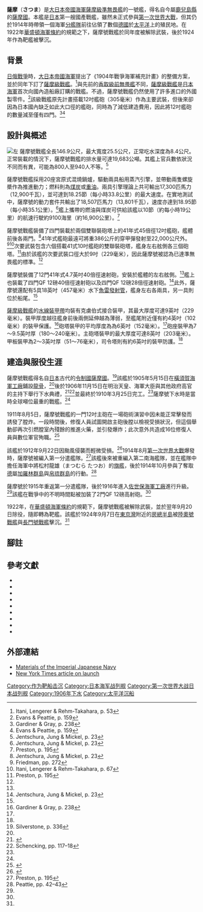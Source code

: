 {{軍艦模板
|Ship name= 薩摩 [[File:Naval_Ensign_of_Japan.svg|20px]]<br /><small>さつま</small>
|Ship image=[[File:Japanese_battleship_Satsuma_2.jpg|300px]]
|Ship caption=印有下錨中的薩摩號戰艦的明信片
|Operators={{navy|Empire of Japan|name=大日本帝國海軍|link=大日本帝國海軍}}
|Cost=
|Ship country={{flag|Empire of Japan}}
|Ship flag=
|Ship class=[[薩摩級戰艦|薩摩級戰艦]]
|Ship ordered=1904年
|Ship awarded=
|Ship builder=[[橫須賀海軍工廠|橫須賀海軍工廠]]
|Ship laid down=1905年5月15日
|Ship launched=1906年11月15日
|Ship christened=
|Ship commissioned=1910年3月25日
|Ship decommissioned=1922年
|Ship in service=
|Ship out of service=
|Ship reclassified=
|Ship refit=
|Ship fate=1924年9月7日於[[房總半島|房總半島]]被[[陸奧號戰艦|陸奧號戰艦]]與[[長門號戰艦|長門號戰艦]]作為靶艦擊沉
|Ship motto=
|Ship nickname=
|Ship honours=
|Ship notes=
|Header caption=
|Ship displacement={{convert|19372|LT|t}}
|Ship length={{convert|482|ft|m|1}}
|Ship beam={{convert|83|ft|6|in|m|1}}
|Ship draft={{convert|27|ft|6|in|m|1}}
|Ship power=理論：{{convert|17300|shp|kW|lk=in}}<br />實際：{{convert|18507|shp|kW|lk=in}}
|Ship propulsion=宮原式混燒鍋爐20座<br />2座2軸推進
|Ship speed=理論：{{convert|18.25|kn|lk=in}}<br />實際：{{convert|18.95|kn|lk=in}}
|Ship range=以{{convert|10|kn}}速度航行时为{{convert|9100|nmi|lk=in|-1}}
|Ship complement=800人～940人
|Ship armament=* 2 x 雙聯裝41年式45倍徑12吋艦砲
* 6 x 雙聯裝41年式10吋艦砲
* 12 x 41年式40倍徑4.7吋艦砲
* 4 x QF 12磅28倍徑速射砲
* 4 x QF 12磅40倍徑速射砲
* 5 x 18英吋（457毫米）魚雷發射管
|Ship armor=*[[水線裝甲帶|水線裝甲帶]]: {{convert|4|-|9|in|mm|0|abbr=on}}
*[[甲板|甲板]]: {{convert|2|-|3|in|mm|0|abbr=on}}
*[[砲塔|砲塔]]: {{convert|7|-|9.5|in|mm|0|abbr=on}}
*[[司令塔|司令塔]]: {{convert|6|in|mm|0|abbr=on}}
*[[砲座|砲座]]: {{convert|6|in|mm|0|abbr=on}}
}}
'''薩摩'''（'''さつま'''）是[[大日本帝國海軍|大日本帝國海軍]][[薩摩型戰艦|薩摩級]][[準無畏艦|準無畏艦]]的一號艦，得名自今屬[[鹿兒島縣|鹿兒島縣]]的[[薩摩國|薩摩國]]。本艦是[[日本|日本]]第一艘國產戰艦，雖然未正式參與[[第一次世界大戰|第一次世界大戰]]，但其仍於1914年時帶領一個海軍[[分舰队|分艦隊]]前往佔領了數個[[德意志帝國|德國]]於[[太平洋|太平洋]]上的殖民地。在1922年[[华盛顿海军条约|華盛頓海軍條約]]的規範之下，薩摩號戰艦於同年度被解除武裝，後於1924年作為靶艦被擊沉。

== 背景 ==
[[日俄戰爭|日俄戰爭]]時，[[大日本帝國海軍|大日本帝國海軍]]提出了《1904年戰爭海軍補充計畫》的整備方案，並於同年下訂了[[薩摩級戰艦|薩摩級戰艦]]。<ref>Itani, Lengerer & Rehm-Takahara, p. 53</ref>與先前的[[香取級戰艦|香取級]][[前無畏艦|前無畏艦]]不同，[[薩摩級戰艦|薩摩級戰艦]]是[[大日本帝國海軍|日本海軍]]首次向國內造船廠訂購的戰艦。不過，薩摩號戰艦仍然使用了許多進口的外國製零件。<ref name="e9">Evans & Peattie, p. 159</ref>該級戰艦原先計畫搭載12吋艦砲（305毫米）作為主要武裝，但後來卻因為日本國內缺乏如此大口徑的艦砲，同時為了減低建造費用，因此將12吋艦砲的數量減至僅有四門。<ref name="g8">Gardiner & Gray, p. 238</ref><ref name="e9">Evans & Peattie, p. 159</ref>

== 設計與概述 ==
[[File:SatsumaDrawing.jpg|左]]
薩摩號戰艦全長146.9公尺，最大寬度25.5公尺，正常吃水深度為8.4公尺。正常裝載的情況下，薩摩號戰艦的排水量可達19,683公噸。其艦上官兵數依狀況不同而有異，可能為800人至940人不等。<ref name="j7">Jentschura, Jung & Mickel, p. 23</ref>

薩摩號戰艦採用20座宮原式混燒鍋爐，驅動兩具船用蒸汽引擎，並帶動兩隻螺旋槳作為推進動力；燃料則為[[煤炭|煤炭]]或[[重油|重油]]。兩具引擎理論上共可輸出17,300匹馬力（12,900千瓦），並可達到18.25節（每小時33.8公里）的最大速度。在實地測試中，薩摩號的動力套件共輸出了18,507匹馬力（13,801千瓦），速度亦達到18.95節（每小時35.1公里）。<ref name="j7">Jentschura, Jung & Mickel, p. 23</ref><span>艦上攜帶的燃油與煤炭可供給該艦以10節（約每小時19公里）的航速行駛約9100海里（約16,900公里）。</span><ref name="p5">Preston, p. 195</ref>

薩摩號戰艦裝備了四門裝載於兩個雙聯裝砲塔上的41年式45倍徑12吋艦砲，艦體前後各兩門。<ref name="j7">Jentschura, Jung & Mickel, p. 23</ref>41年式艦砲最遠可將重386公斤的穿甲彈發射至22,000公尺外。<ref>Friedman, pp. 272</ref><ref>Itani, Lengerer & Rehm-Takahara, p. 67</ref>次要武裝包含六個搭載41式10吋艦砲的雙聯裝砲塔，艦身左右舷側各三個砲塔。<ref name="p5">Preston, p. 195</ref>由於該艦的次要武裝口徑大於9吋（229毫米），因此薩摩號被認為已達準無畏艦的標準。<ref name="j7"/>

薩摩號裝備了12門41年式4.7英吋40倍徑速射砲，安裝於艦體的左右舷側。<ref name="p5"/>艦上也裝載了四門QF 12磅40倍徑速射砲以及四門QF 12磅28倍徑速射砲。<ref name="j7">Jentschura, Jung & Mickel, p. 23</ref>此外，薩摩號還配有5具18英吋（457毫米）水下[[鱼雷管|魚雷發射管]]，艦身左右各兩具，另一具則位於船尾。<ref name="p5"/>

[[薩摩級戰艦|薩摩級戰艦]]的[[水线装甲带|水線裝甲帶]]均裝有克虜伯式接合裝甲，其最大厚度可達9英吋（229毫米）。裝甲厚度越往艦身前後兩側延伸越為薄弱，至艦尾附近僅有約4英吋（102毫米）的裝甲保護。<ref name="g8">Gardiner & Gray, p. 238</ref>砲塔裝甲的平均厚度為為6英吋（152毫米）。<ref name="j7"/>砲座裝甲為7～9.5英吋厚（180～240毫米）。主砲塔裝甲的最大厚度可達8英吋（203毫米）。甲板裝甲為2～3英吋厚（51～76毫米），司令塔則有約6英吋的裝甲防護。<ref name="g8"/>

== 建造與服役生涯 ==
薩摩號戰艦得名自[[日本|日本]]古代的[[令制國|令制國]][[薩摩國|薩摩國]]。<ref>Silverstone, p. 336</ref>該艦於1905年5月15日在[[橫須賀海軍工廠|橫須賀海軍工廠]]鋪設[[龍骨|龍骨]]，<ref name="g8"/>後於1906年11月15日在明治天皇、海軍大臣與其他政府高官的主持下舉行下水典禮，<ref name="nyt">{{Cite news|url=http://query.nytimes.com/mem/archive-free/pdf?_r=1&res=9D05E1D91631E733A25755C1A9679D946797D6CF&oref=slogin|title=Mikado Attends Launching|date=16 November 1905|work=New York Times|publisher=New York Times Co.|accessdate=11 June 2013|archive-date=2016-03-04|archive-url=https://web.archive.org/web/20160304050537/http://query.nytimes.com/mem/archive-free/pdf?_r=1&res=9D05E1D91631E733A25755C1A9679D946797D6CF&oref=slogin|dead-url=no}}</ref><ref>Schencking, pp. 117–18</ref>並最終於1910年3月25日完工。<ref name="j7"/>薩摩號下水時是當時全球噸位最重的戰艦。<ref name="nyt"/>

1911年8月5日，薩摩號戰艦的一門12吋主砲在一場砲術演習中因未能正常擊發而誘發了膛炸。一段時間後，修復人員試圖開啟主砲後膛以檢視受損狀況，但這個舉動卻再次引燃膛室內殘餘的推進火藥，並引發爆炸；此次意外共造成16位修復人員與數位軍官殉職。<ref>{{Cite news|url=http://trove.nla.gov.au/ndp/del/article/105327501?searchTerm=battleship%20satsuma&searchLimits=l-decade=191|title=Gun Accident|date=7 August 1911|work=Daily Herald (Adelaide, South Australia)|accessdate=13 July 2013|page=5|archive-date=2014-01-01|archive-url=https://web.archive.org/web/20140101040617/http://trove.nla.gov.au/ndp/del/article/105327501?searchTerm=battleship%20satsuma&searchLimits=l-decade=191|dead-url=no}}</ref>

該艦於1912年9月22日因颱風侵襲而輕微受損。<ref>{{Cite news|url=http://chroniclingamerica.loc.gov/lccn/sn86063760/1912-10-02/ed-1/seq-1/#date1=1910&index=0&rows=20&words=battleship+Satsuma&searchType=basic&sequence=0&state=&date2=1919&proxtext=battleship%2Bsatsuma&y=17&x=11&dateFilterType=yearRange&page=1|title=Many Lives Are Lost: Great Damage Wrought in Japan by Terrific Storm|date=2 October 1912|work=The Manning Times|accessdate=13 July 2013|archive-date=2019-03-06|archive-url=https://web.archive.org/web/20190306111456/https://chroniclingamerica.loc.gov/lccn/sn86063760/1912-10-02/ed-1/seq-1/#date1=1910&index=0&rows=20&words=battleship+Satsuma&searchType=basic&sequence=0&state=&date2=1919&proxtext=battleship%2Bsatsuma&y=17&x=11&dateFilterType=yearRange&page=1|dead-url=no}}</ref><span>1914年8月[[第一次世界大戰|第一次世界大戰]]爆發時，薩摩號被編入第一分遣艦隊。</span><ref name="p5">Preston, p. 195</ref>該艦後來被重編入第二南海艦隊，並在艦隊中擔任海軍中將松村龍雄（まつむら たつお）的[[旗艦|旗艦]]，後於1914年10月參與了奪取[[德意志帝國|德]]屬[[加罗林群岛|加羅林群島]]與[[帛琉|帛琉群島]]的行動。<ref>Peattie, pp. 42–43</ref>

薩摩號於1915年重返第一分遣艦隊，後於1916年進入[[佐世保海军工厂|佐世保海軍工廠]]進行升級。<ref name="p5"/>該艦在戰爭中的不明時間點被加裝了2門QF 12磅高射砲。<ref name="g8"/>

1922年，在[[华盛顿海军条约|華盛頓海軍條約]]的規範下，薩摩號戰艦被解除武裝，並於翌年9月20日除役，隨即轉為靶艦。該艦於1924年9月7日在[[東京灣|東京灣]]附近的[[房總半島|房總半島]]被[[陸奧號戰艦|陸奧號戰艦]]與[[長門號戰艦|長門號戰艦]]擊沉。<ref name="j7"/>

== 腳註 ==
{{Reflist|2}}

== 參考文獻 ==
* {{Cite book|title=Kaigun: Strategy, Tactics, and Technology in the Imperial Japanese Navy, 1887–1941|last=Evans|first=David|last2=Peattie|first2=Mark R.|publisher=Naval Institute Press|year=1997|isbn=0-87021-192-7|location=Annapolis, Maryland|lastauthoramp=y}}
* {{Cite book|title=Naval Weapons of World War One|last=Friedman|first=Norman|publisher=Seaforth|year=2011|isbn=978-1-84832-100-7|location=Barnsley, South Yorkshire, UK}}
* {{Cite book|title=Conway's All the World's Fighting Ships: 1906–1921|publisher=Naval Institute Press|year=1984|isbn=0-87021-907-3|editor2-last=Gray|editor2-first=Randal|location=Annapolis, Maryland|lastauthoramp=y|editor1-last=Gardiner|editor1-first=Robert}}
* {{Cite book|title=Warship 1992|last2=Lengerer|first2=Hans|last3=Rehm-Takahara|first3=Tomoko|publisher=Conway Maritime Press|year=1992|isbn=0-85177-603-5|location=London|chapter=Japan's Proto-Battlecruisers: The Tsukuba and Kurama Classes|lastauthoramp=y|editor=Gardiner, Robert|last1=Itani|first1=Jiro}}
* {{Cite book|title=Warships of the Imperial Japanese Navy, 1869–1945|last=Jentschura|first=Hansgeorg|last2=Jung|first2=Dieter|last3=Mickel|first3=Peter|publisher=United States Naval Institute|year=1977|isbn=0-87021-893-X|location=Annapolis, Maryland|lastauthoramp=y}}
* {{Cite book|title=Nan'yo: The Rise and Fall of the Japanese in Micronesia 1885–1945|last=Peattie|first=Mark R.|publisher=University of Hawaii Press|year=1988|isbn=0-82481480-0|series=Pacific Island Monograph Series|volume=4|location=Honolulu, Hawaii}}
* {{Cite book|title=Battleships of World War I: An Illustrated Encyclopedia of the Battleships of All Nations 1914–1918|last=Preston|first=Antony|publisher=Galahad Books|year=1972|isbn=0-88365-300-1|location=New York}}
* {{Cite book|title=Making Waves: Politics, Propaganda, and the Emergence of the Imperial Japanese Navy, 1868–1922|last=Schencking|first=J. Charles|publisher=Stanford University Press|year=2005|isbn=0-8047-4977-9|location=Stanford, California}}
* {{Cite book|title=Directory of the World's Capital Ships|last=Silverstone|first=Paul H.|publisher=Hippocrene Books|year=1984|isbn=0-88254-979-0|location=New York}}

== 外部連結 ==
* [http://homepage2.nifty.com/nishidah/e/stc0117.htm Materials of the Imperial Japanese Navy]{{Webarchive|url=https://archive.is/20120710050956/http://homepage2.nifty.com/nishidah/e/stc0117.htm |date=2012-07-10 }}
* [http://query.nytimes.com/mem/archive-free/pdf?_r=1&res=9D05E1D91631E733A25755C1A9679D946797D6CF&oref=slogin New York Times article on launch] {{Wayback|url=http://query.nytimes.com/mem/archive-free/pdf?_r=1&res=9D05E1D91631E733A25755C1A9679D946797D6CF&oref=slogin |date=20160304050537 }}
{{日本戰艦}}

{{DEFAULTSORT:Satsuma}}
[[Category:作为靶船击沉|Category:作为靶船击沉]]
[[Category:日本海军战列舰|Category:日本海军战列舰]]
[[Category:第一次世界大战日本战列舰|Category:第一次世界大战日本战列舰]]
[[Category:1906年下水|Category:1906年下水]]
[[Category:太平洋沉船|Category:太平洋沉船]]